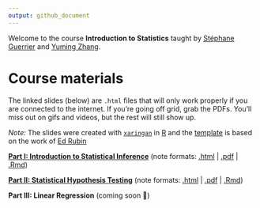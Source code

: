 ```yaml
---
output: github_document
---
```


Welcome to the course **Introduction to Statistics** taught by [Stéphane Guerrier](https://stephaneguerrier.com/) and [Yuming Zhang](https://github.com/Yuming-Zhang).

# Course materials

The linked slides (below) are `.html` files that will only work properly if you are connected to the internet. If you're going off grid, grab the PDFs. You'll miss out on gifs and videos, but the rest will still show up.

*Note:* The slides were created with [`xaringan`](https://github.com/yihui/xaringan/wiki) in [R](cran.r-project.org) and the [template](https://github.com/edrubin/EC607S20) is based on the work of [Ed Rubin](https://edrub.in)

**[Part I: Introduction to Statistical Inference](https://raw.githack.com/stephaneguerrier/intro_stat/master/lecture1.html)**  (note formats: [.html](https://raw.githack.com/stephaneguerrier/intro_stat/master/lecture1.html) |
[.pdf](https://raw.githack.com/stephaneguerrier/intro_stat/master/lecture1.pdf) |
[.Rmd](https://raw.githack.com/stephaneguerrier/intro_stat/master/lecture1.Rmd))

**[Part II: Statistical Hypothesis Testing](https://raw.githack.com/stephaneguerrier/intro_stat/master/lecture2.html)** (note formats: [.html](https://raw.githack.com/stephaneguerrier/intro_stat/master/lecture2.html) |
[.pdf](https://raw.githack.com/stephaneguerrier/intro_stat/master/lecture1.pdf) |
[.Rmd](https://raw.githack.com/stephaneguerrier/intro_stat/master/lecture2.Rmd))



**Part III: Linear Regression** (coming soon 🚧)
